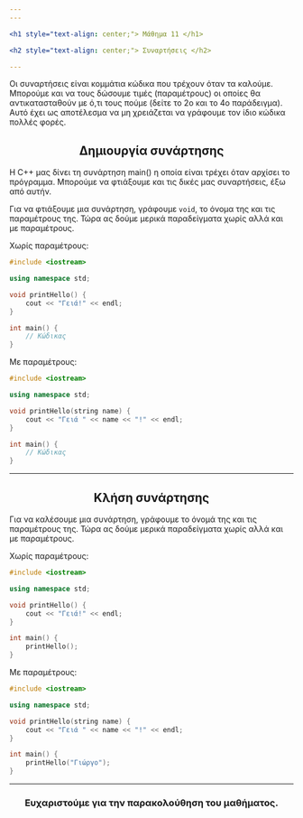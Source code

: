 ```yaml
---
---

<h1 style="text-align: center;"> Μάθημα 11 </h1>

<h2 style="text-align: center;"> Συναρτήσεις </h2>

---
```


Οι συναρτήσεις είναι κομμάτια κώδικα που τρέχουν όταν τα καλούμε. Μπορούμε και να τους δώσουμε 
τιμές (παραμέτρους) οι οποίες θα αντικατασταθούν με ό,τι τους πούμε (δείτε το 2ο και το 4ο 
παράδειγμα). Αυτό έχει ως αποτέλεσμα να μη χρειάζεται να γράφουμε τον ίδιο κώδικα πολλές φορές.

<h2 style="text-align: center;"> Δημιουργία συνάρτησης </h2>

Η C++ μας δίνει τη συνάρτηση main() η οποία είναι τρέχει όταν αρχίσει το πρόγραμμα.
Μπορούμε να φτιάξουμε και τις δικές μας συναρτήσεις, έξω από αυτήν.

Για να φτιάξουμε μια συνάρτηση, γράφουμε `void`, το όνομα της και τις παραμέτρους της. Τώρα ας δούμε μερικά παραδείγματα χωρίς αλλά και με παραμέτρους.

Χωρίς παραμέτρους:

```cpp
#include <iostream>

using namespace std;

void printHello() {
    cout << "Γειά!" << endl;
}

int main() {
    // Κώδικας
}
```

Με παραμέτρους:

```cpp
#include <iostream>

using namespace std;

void printHello(string name) {
    cout << "Γειά " << name << "!" << endl;
}

int main() {
    // Κώδικας
}
```

---

<h2 style="text-align: center;"> Κλήση συνάρτησης </h2>

Για να καλέσουμε μια συνάρτηση, γράφουμε το όνομά της και τις παραμέτρους της. Τώρα ας δούμε μερικά παραδείγματα χωρίς αλλά και με παραμέτρους.

Χωρίς παραμέτρους:

```cpp
#include <iostream>

using namespace std;

void printHello() {
    cout << "Γειά!" << endl;
}

int main() {
    printHello();
}
```

Με παραμέτρους:

```cpp
#include <iostream>

using namespace std;

void printHello(string name) {
    cout << "Γειά " << name << "!" << endl;
}

int main() {
    printHello("Γιώργο");
}
```

---

<h3 style="text-align: center;"> Ευχαριστούμε για την παρακολούθηση του μαθήματος. </h3>